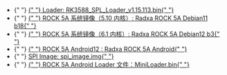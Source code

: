 
<ul>
  <li style={{ display: `${props.loader ? "block" : "none"}` }}>
    {" "}
    <a href="https://dl.radxa.com/rock5/sw/images/loader/rock-5a/rk3588_spl_loader_v1.15.113.bin">
      {" "}
      Loader: RK3588_SPL_Loader_v1.15.113.bin{" "}
    </a>
  </li>
  <li style={{ display: `${props.system_img ? "block" : "none"}` }}>
    {" "}
    <a href="https://github.com/radxa-build/rock-5a/releases/download/b18/rock-5a_debian_bullseye_kde_b18.img.xz">
      {" "}
      ROCK 5A 系统镜像（5.10 内核）: Radxa ROCK 5A Debian11 b18{" "}
    </a>
  </li>
  <li style={{ display: `${props.system_img ? "block" : "none"}` }}>
    {" "}
    <a href="https://github.com/radxa-build/rock-5a/releases/download/rsdk-b3/rock-5a_bookworm_kde_b3.output.img.xz">
      {" "}
      ROCK 5A 系统镜像（6.1 内核）: Radxa ROCK 5A Debian12 b3{" "}
    </a>
  </li>
  <li style={{ display: `${props.system_img ? "block" : "none"}` }}>
    {" "}
    <a href="https://github.com/radxa/manifests/releases/download/radxa-rock5a-20241129/Rock5A-Android12-r14-gms-20241129-gpt.zip">
      {" "}
      ROCK 5A Android12 : Radxa ROCK 5A Android{" "}
    </a>
  </li>
  <li style={{ display: `${props.spi_img ? "block" : "none"}` }}>
    {" "}
    <a
      href="https://dl.radxa.com/rock5/5a/images/rock-5a-spi-image-20230412.img"
      alt="spi image"
    >
      SPI Image: spi_image.img{" "}
    </a>
  </li>
  <li style={{ display: `${props.miniloader ? "block" : "none"}` }}>
    {" "}
    <a
      href="https://dl.radxa.com/rock5/5itx/images/MiniLoaderAll.bin"
      alt="MiniLoader"
    >
      {" "}
      ROCK 5A Android Loader 文件：MiniLoader.bin{" "}
    </a>
  </li>
</ul>

